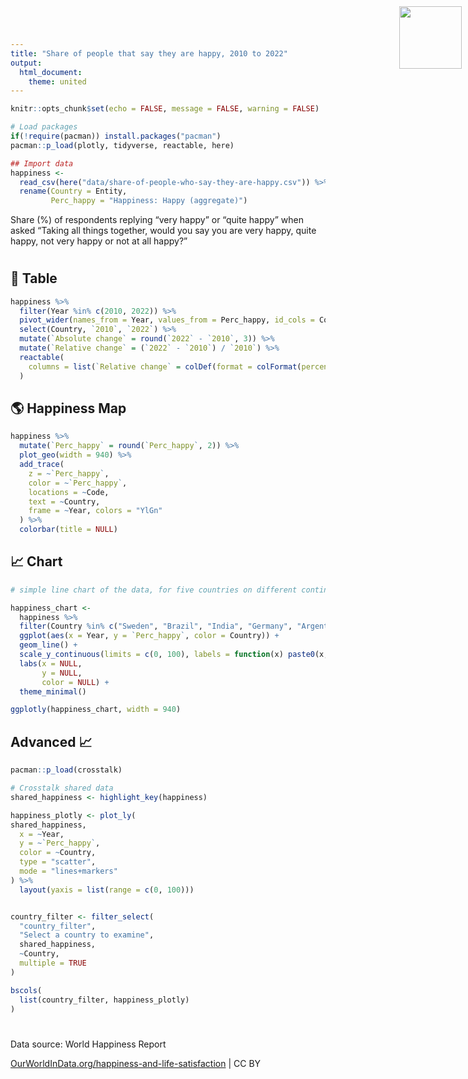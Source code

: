 ```yaml
---
title: "Share of people that say they are happy, 2010 to 2022"
output: 
  html_document:
    theme: united
---
```


<img src="Our_World_in_Data_logo.png" style='width: 100px; position:absolute; top:0; right:0; padding:10px;'/>

<link href='https://fonts.googleapis.com/css?family=Playfair Display' rel='stylesheet'>
<style>
h1 {
    font-family: Playfair Display, Georgia, Times New Roman, "Liberation Serif", serif;
}
</style>

```r
knitr::opts_chunk$set(echo = FALSE, message = FALSE, warning = FALSE)

# Load packages 
if(!require(pacman)) install.packages("pacman")
pacman::p_load(plotly, tidyverse, reactable, here)
```

```r
## Import data
happiness <- 
  read_csv(here("data/share-of-people-who-say-they-are-happy.csv")) %>% 
  rename(Country = Entity,
         Perc_happy = "Happiness: Happy (aggregate)")
```

Share (%) of respondents replying "very happy" or "quite happy" when asked "Taking all things together, would you say you are very happy, quite happy, not very happy or not at all happy?"

# {.tabset}

## 🔢 Table

```r
happiness %>% 
  filter(Year %in% c(2010, 2022)) %>% 
  pivot_wider(names_from = Year, values_from = Perc_happy, id_cols = Country) %>% 
  select(Country, `2010`, `2022`) %>% 
  mutate(`Absolute change` = round(`2022` - `2010`, 3)) %>% 
  mutate(`Relative change` = (`2022` - `2010`) / `2010`) %>% 
  reactable(
    columns = list(`Relative change` = colDef(format = colFormat(percent = TRUE, digits = 1))) 
  )
```

## 🌎 Happiness Map

```r
happiness %>% 
  mutate(`Perc_happy` = round(`Perc_happy`, 2)) %>%
  plot_geo(width = 940) %>% 
  add_trace(
    z = ~`Perc_happy`,
    color = ~`Perc_happy`,
    locations = ~Code,
    text = ~Country,
    frame = ~Year, colors = "YlGn"
  ) %>% 
  colorbar(title = NULL)
```


## 📈 Chart

```r
# simple line chart of the data, for five countries on different continents (ggplot, piped into ggplotly)

happiness_chart <- 
  happiness %>% 
  filter(Country %in% c("Sweden", "Brazil", "India", "Germany", "Argentina", "Russia", "Georgia", "Albania", "Zimbabwe")) %>%
  ggplot(aes(x = Year, y = `Perc_happy`, color = Country)) +
  geom_line() +
  scale_y_continuous(limits = c(0, 100), labels = function(x) paste0(x,"%")) +
  labs(x = NULL,
       y = NULL, 
       color = NULL) +
  theme_minimal() 

ggplotly(happiness_chart, width = 940)
```

## Advanced 📈


```r
pacman::p_load(crosstalk) 

# Crosstalk shared data
shared_happiness <- highlight_key(happiness)

happiness_plotly <- plot_ly(
shared_happiness, 
  x = ~Year, 
  y = ~`Perc_happy`, 
  color = ~Country, 
  type = "scatter", 
  mode = "lines+markers"
) %>%
  layout(yaxis = list(range = c(0, 100)))


country_filter <- filter_select(
  "country_filter", 
  "Select a country to examine", 
  shared_happiness, 
  ~Country, 
  multiple = TRUE
)

bscols(
  list(country_filter, happiness_plotly)
)
```

<script>
function filter_default() {
  var default_countries = ["Sweden", "Brazil", "India", "Germany", "Argentina", "Russia", "Georgia", "Albania", "Zimbabwe"]; // Set default countries here
  document.getElementById("country_filter").getElementsByClassName("selectized")[0].selectize.setValue(default_countries, false);
}
window.onload = filter_default;
</script>


# {.unlisted}

Data source: World Happiness Report

[OurWorldInData.org/happiness-and-life-satisfaction](https://ourworldindata.org/grapher/share-of-people-who-say-they-are-happy) | CC BY




